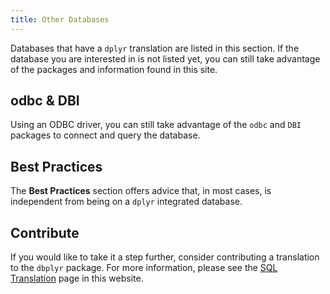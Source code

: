 ```yaml
---
title: Other Databases
---
```


Databases that have a `dplyr` translation are listed in this section.  If the database you are interested in is not listed yet, you can still take advantage of the packages and information found in this site.

## odbc & DBI

Using an ODBC driver, you can still take advantage of the `odbc` and `DBI` packages to connect and query the database.  

## Best Practices

The **Best Practices** section offers advice that, in most cases, is independent from being on a `dplyr` integrated database. 

## Contribute

If you would like to take it a step further, consider contributing a translation to the `dbplyr` package. For more information, please see the [SQL Translation](/translation) page in this website.